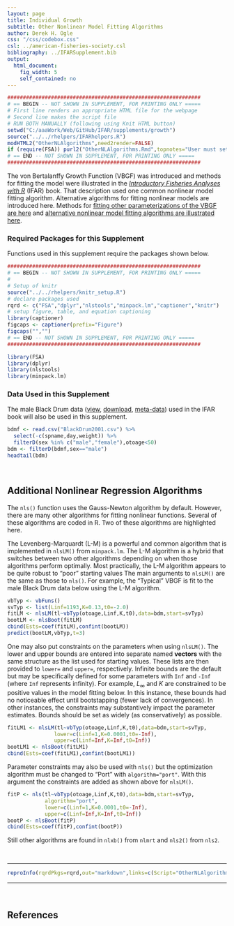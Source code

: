 ```yaml
---
layout: page
title: Individual Growth
subtitle: Other Nonlinear Model Fitting Algorithms
author: Derek H. Ogle
css: "/css/codebox.css"
csl: ../american-fisheries-society.csl
bibliography: ../IFARSupplement.bib
output: 
  html_document: 
    fig_width: 5
    self_contained: no
---
```

```r
##############################################################
# == BEGIN -- NOT SHOWN IN SUPPLEMENT, FOR PRINTING ONLY =====
# First line renders an appropriate HTML file for the webpage
# Second line makes the script file
# RUN BOTH MANUALLY (following using Knit HTML button)
setwd("C:/aaaWork/Web/GitHub/IFAR/supplements/growth")
source("../../rhelpers/IFARhelpers.R")
modHTML2("OtherNLAlgorithms",need2render=FALSE)
if (require(FSA)) purl2("OtherNLAlgorithms.Rmd",topnotes="User must set working directory appropriately.")
# == END -- NOT SHOWN IN SUPPLEMENT, FOR PRINTING ONLY =====
##############################################################
```

The von Bertalanffy Growth Function (VBGF) was introduced and methods for fitting the model were illustrated in the [*Introductory Fisheries Analyses with R*](http://derekogle.com/IFAR/) (IFAR) book.  That description used one common nonlinear model fitting algorithm.  Alternative algorithms for fitting nonlinear models are introduced here.  Methods for [fitting other parameterizations of the VBGF are here](OtherVBGFParams.html) and [alternative nonlinear model fitting algorithms are illustrated here](OtherNLAlgorithms.html).

### Required Packages for this Supplement
Functions used in this supplement require the packages shown below.

```r
##############################################################
# == BEGIN -- NOT SHOWN IN SUPPLEMENT, FOR PRINTING ONLY =====
# 
# Setup of knitr
source("../../rhelpers/knitr_setup.R")
# declare packages used
rqrd <- c("FSA","dplyr","nlstools","minpack.lm","captioner","knitr")
# setup figure, table, and equation captioning
library(captioner)
figcaps <- captioner(prefix="Figure")
figcaps("","")
# == END -- NOT SHOWN IN SUPPLEMENT, FOR PRINTING ONLY =====
##############################################################
```
```r
library(FSA)
library(dplyr)
library(nlstools)
library(minpack.lm)
```

### Data Used in this Supplement
  
The male Black Drum data ([view](https://github.com/droglenc/FSAdata/blob/master/data-raw/BlackDrum2001.csv), [download](https://raw.githubusercontent.com/droglenc/FSAdata/master/data-raw/BlackDrum2001.csv), [meta-data](http://derekogle.com/fishR/data/data-html/BlackDrum2001.html)) used in the IFAR book will also be used in this supplement.
```r
bdmf <- read.csv("BlackDrum2001.csv") %>%
  select(-c(spname,day,weight)) %>%
  filterD(sex %in% c("male","female"),otoage<50)
bdm <- filterD(bdmf,sex=="male")
headtail(bdm)
```

\ 

## Additional Nonlinear Regression Algorithms

The `nls()` function uses the Gauss-Newton algorithm by default.  However, there are many other algorithms for fitting nonlinear functions.  Several of these algorithms are coded in R.  Two of these algorithms are highlighted here.

The Levenberg-Marquardt (L-M) is a powerful and common algorithm that is implemented in `nlsLM()` from `minpack.lm`.  The L-M algorithm is a hybrid that switches between two other algorithms depending on when those algorithms perform optimally.  Most practically, the L-M algorithm appears to be quite robust to "poor" starting values  The main arguments to `nlsLM()` are the same as those to `nls()`.  For example, the "Typical" VBGF is fit to the male Black Drum data below using the L-M algorithm.

```r
vbTyp <- vbFuns()
svTyp <- list(Linf=1193,K=0.13,t0=-2.0)
fitLM <- nlsLM(tl~vbTyp(otoage,Linf,K,t0),data=bdm,start=svTyp)
bootLM <- nlsBoot(fitLM)
cbind(Ests=coef(fitLM),confint(bootLM))
predict(bootLM,vbTyp,t=3)
```

One may also put constraints on the parameters when using `nlsLM()`.  The lower and upper bounds are entered into separate named **vectors** with the same structure as the list used for starting values.  These lists are then provided to `lower=` and `upper=`, respectively.  Infinite bounds are the default but may be specifically defined for some parameters with `Inf` and `-Inf` (where `Inf` represents infinity).  For example, $L_\infty$ and $K$ are constrained to be positive values in the model fitting below.  In this instance, these bounds had no noticeable effect until bootstapping (fewer lack of convergences).  In other instances, the constraints may substantively impact the parameter estimates.  Bounds should be set as widely (as conservatively) as possible.
```r
fitLM1 <- nlsLM(tl~vbTyp(otoage,Linf,K,t0),data=bdm,start=svTyp,
               lower=c(Linf=1,K=0.0001,t0=-Inf),
               upper=c(Linf=Inf,K=Inf,t0=Inf))
bootLM1 <- nlsBoot(fitLM1)
cbind(Ests=coef(fitLM1),confint(bootLM1))
```

Parameter constraints may also be used with `nls()` but the optimization algorithm must be changed to "Port" with `algorithm="port"`.  With this argument the constraints are added as shown above for `nlsLM()`.
```r
fitP <- nls(tl~vbTyp(otoage,Linf,K,t0),data=bdm,start=svTyp,
            algorithm="port",
            lower=c(Linf=1,K=0.0001,t0=-Inf),
            upper=c(Linf=Inf,K=Inf,t0=Inf))
bootP <- nlsBoot(fitP)
cbind(Ests=coef(fitP),confint(bootP))
```

Still other algorithms are found in `nlxb()` from `nlmrt` and `nls2()` from `nls2`.

\ 

--------------------------------------------------------------

```r
reproInfo(rqrdPkgs=rqrd,out="markdown",links=c(Script="OtherNLAlgorithms.R",RMarkdown="OtherNLAlgorithms.Rmd"))
```

--------------------------------------------------------------

\ 

## References
